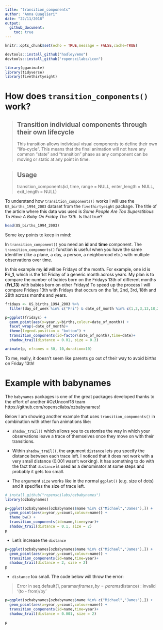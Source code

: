 ```yaml
---
title: "transition_components"
author: "Anna Quaglieri"
date: "22/11/2018"
output:
  github_document:
    toc: true
---
```


```r
knitr::opts_chunk$set(echo = TRUE,message = FALSE,cache=TRUE)
```

```r
devtools::install_github("hadley/emo")
devtools::install_github("ropenscilabs/icon")
```


```r
library(gganimate)
library(tidyverse)
library(fivethirtyeight)
```


# How does `transition_components()` work?

> ## Transition individual components through their own lifecycle
>
> This transition allows individual visual components to define their own "life-cycle". This means that the final animation will not have any common "state" and "transition" phase as any component can be moving or static at any point in time.

> ## Usage
> transition_components(id, time, range = NULL, enter_length = NULL,
  exit_length = NULL)


To understand how `transition_components()` works I will use the `US_births_1994_2003` dataset from the `fivethirtyeight` package. The title of the article where this data was used is *Some People Are Too Superstitious To Have A Baby On Friday The 13th*. Is that true?

```r
head(US_births_1994_2003)
```

Some key points to keep in mind:

In `transition_component()` you need an **id** and **time** component. The `transition_components()` function is useful when you have the same identifier (like a plane, a day, a person, a neighborood etc.) with multiple observations over time. 

In this example my **id** will be Fridays of the month. For example, one id is **Fri_1**, which is the 1st Friday of a generic month across years. My plan is to compare the number of babies born on the Fridays 13th of different months (**Fri_13**) with babies born on other Fridays! To speed up the process I will compare Fridays 13th with Fridays that occurs on the 1st, 2nd, 3rd, 18th and 28th across months and years.

```r

fridays <- US_births_1994_2003 %>% 
  filter(day_of_week %in% c("Fri") & date_of_month %in% c(1,2,3,13,18,28))

p=ggplot(fridays) + 
  geom_point(aes(x=year,y=births,colour=date_of_month)) +
  facet_wrap(~date_of_month)+
  theme(legend.position = "bottom") +
  transition_components(id=factor(date_of_month),time=date)+
  shadow_trail(distance = 0.01, size = 0.3)

animate(p, nframes = 50, 10,duration=10)
```

To me, really, it doesn't seem like parents go out of their way to avoid births on Friday 13th!

# Example with babynames

The `babynames` packages is one of the great packages developed thanks to the effort of another #OzUnconf18 team https://github.com/ropenscilabs/ozbabynames! 

Below I am showing another example that uses `transition_components()` in combination with other fun animations like:

* `shadow_trail()` which allows you to customise the way in which your observations leave a trace of themselves once they move on with their transitions.

* Within `shadow_trail()`, the argument `distance` lets you specify the distance between each trace left. I noticed that it does not work with a very small distance (0.001 wasn't working). It has something to do with the fact that `distance` is used as a denominator at some steps and probably it gets too small.
* The argument `size` works like in the normal `ggplot()` (e.g. size of dots) and it specifies the size of trace left.

```r
# install_github("ropenscilabs/ozbabynames")
library(ozbabynames)

p=ggplot(ozbabynames[ozbabynames$name %in% c("Michael","James"),]) + 
  geom_point(aes(x=year,y=count,colour=name)) +
  theme_bw() + 
  transition_components(id=name,time=year)+
  shadow_trail(distance = 0.1, size = 2)
p
```

* Let's increase the `distance`

```r
p=ggplot(ozbabynames[ozbabynames$name %in% c("Michael","James"),]) + 
  geom_point(aes(x=year,y=count,colour=name)) +
  transition_components(id=name,time=year)+
  shadow_trail(distance = 2, size = 2)
p
```

* `distance` too small. The code below will throw the error:

> Error in seq.default(1, params$nframes, by = params$distance) : 
invalid '(to - from)/by'

```r
p=ggplot(ozbabynames[ozbabynames$name %in% c("Michael","James"),]) + 
  geom_point(aes(x=year,y=count,colour=name)) +
  transition_components(id=name,time=year)+
  shadow_trail(distance = 0.001, size = 2)

p
```
